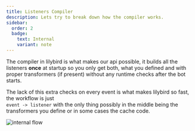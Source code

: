 ```yaml
---
title: Listeners Compiler
description: Lets try to break down how the compiler works.
sidebar:
  order: 2
  badge:
    text: Internal
    variant: note
---
```



The compiler in lilybird is what makes our api possible, it builds all the listeners **once** at startup so you only get both, what you defined and with proper transformers (if present) without any runtime checks after the bot starts.

The lack of this extra checks on every event is what makes lilybird so fast, the workflow is just<br/> `event -> listener` with the only thing possibly in the middle being the transformers you define or in some cases the cache code.

<Image src={compilerDiagram} alt="internal flow"/>